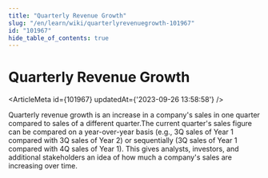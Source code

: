 ```yaml
---
title: "Quarterly Revenue Growth"
slug: "/en/learn/wiki/quarterlyrevenuegrowth-101967"
id: "101967"
hide_table_of_contents: true
---
```



# Quarterly Revenue Growth

<ArticleMeta id={101967} updatedAt={'2023-09-26 13:58:58'} />
<div className='border-solid border-b border-t-0 my-4 border-[var(--ifm-color-gray-300)]' />

Quarterly revenue growth is an increase in a company's sales in one quarter compared to sales of a different quarter.The current quarter's sales figure can be compared on a year-over-year basis (e.g., 3Q sales of Year 1 compared with 3Q sales of Year 2) or sequentially (3Q sales of Year 1 compared with 4Q sales of Year 1). This gives analysts, investors, and additional stakeholders an idea of how much a company's sales are increasing over time.
